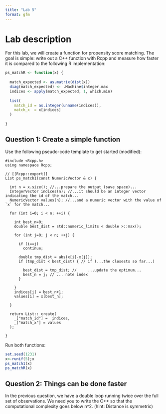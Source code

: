 ```yaml
---
title: "Lab 5"
format: gfm
---
```


# Lab description

For this lab, we will create a function for propensity score matching. The goal is simple: write out a C++ function with Rcpp and measure how faster it is compared to the following R implementation:

```r
ps_matchR <- function(x) {
  
  match_expected <- as.matrix(dist(x))
  diag(match_expected) <- .Machine$integer.max
  indices <- apply(match_expected, 1, which.min)
  
  list(
    match_id = as.integer(unname(indices)),
    match_x  = x[indices]
  )
  
}
```

## Question 1: Create a simple function

Use the following pseudo-code template to get started (modified):

```Rcpp
#include <Rcpp.h>
using namespace Rcpp;

// [[Rcpp::export]]
List ps_match1(const NumericVector & x) {
  
  int n = x.size(); //...prepare the output (save space)...
  IntegerVector indices(n); //...it should be an integer vector indicating the id of the match...
  NumericVector values(n); //...and a numeric vector with the value of `x` for the match...
  
  for (int i=0; i < n; ++i) {
    
    int best_n=0;
    double best_dist = std::numeric_limits < double >::max();

    for (int j=0; j < n; ++j) {
      
      if (i==j)
        continue;
     
      double tmp_dist = abs(x[i]-x[j]);
      if (tmp_dist < best_dist) { // if (...the closests so far...)
        
        best_dist = tmp_dist; //     ...update the optimum...
        best_n = j; // ... note index
      }
      
    }
    indices[i] = best_n+1;
    values[i] = x[best_n];

  }
  
  return List:: create(
    _["match_id"] =  indices,
    _["match_x"] = values
  );
  
}
```

Run both functions:

```r
set.seed(1231)
x<-runif(5);x
ps_match1(x)
ps_matchR(x)
```

## Question 2: Things can be done faster

In the previous question, we have a double loop running twice over the full set of observations. We need you to write the C++ so that the computational complexity goes below n\^2. (hint: Distance is symmetric)
